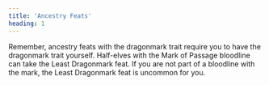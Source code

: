 ```yaml
---
title: 'Ancestry Feats'
heading: 1
---
```


Remember, ancestry feats with the dragonmark trait require you to have the dragonmark trait yourself. Half-elves with the Mark of Passage bloodline can take the Least Dragonmark feat. If you are not part of a bloodline with the mark, the Least Dragonmark feat is uncommon for you.
